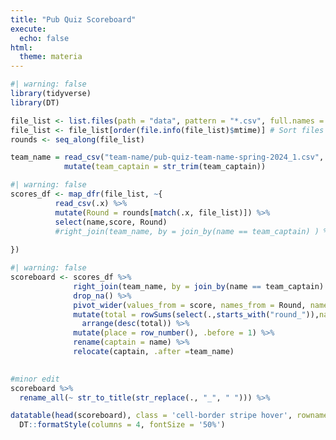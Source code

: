 ```yaml
---
title: "Pub Quiz Scoreboard"
execute:
  echo: false
html:
  theme: materia
---
```



```r
#| warning: false
library(tidyverse)
library(DT)
```

```r
file_list <- list.files(path = "data", pattern = "*.csv", full.names = TRUE)
file_list <- file_list[order(file.info(file_list)$mtime)] # Sort files by modification time
rounds <- seq_along(file_list)


```


```r
team_name = read_csv("team-name/pub-quiz-team-name-spring-2024_1.csv", show_col_types = FALSE) %>% 
            mutate(team_captain = str_trim(team_captain))
```


```r
#| warning: false
scores_df <- map_dfr(file_list, ~{
          read_csv(.x) %>% 
          mutate(Round = rounds[match(.x, file_list)]) %>% 
          select(name,score, Round)
          #right_join(team_name, by = join_by(name == team_captain) ) %>%select(name,score) %>% 
          
})
```

```r
#| warning: false
scoreboard <- scores_df %>% 
              right_join(team_name, by = join_by(name == team_captain) ) %>% 
              drop_na() %>% 
              pivot_wider(values_from = score, names_from = Round, names_prefix = "round_") %>% 
              mutate(total = rowSums(select(.,starts_with("round_")),na.rm=TRUE)) %>% 
                arrange(desc(total)) %>% 
              mutate(place = row_number(), .before = 1) %>% 
              rename(captain = name) %>% 
              relocate(captain, .after =team_name)
              
```



```r
#minor edit
scoreboard %>% 
  rename_all(~ str_to_title(str_replace(., "_", " "))) %>% 

datatable(head(scoreboard), class = 'cell-border stripe hover', rownames = FALSE) %>% 
  DT::formatStyle(columns = 4, fontSize = '50%')
```

